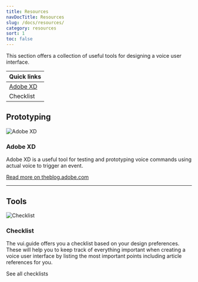 ```yaml
---
title: Resources
navDocTitle: Resources
slug: /docs/resources/
category: resources
sort: 1
toc: false
---
```


This section offers a collection of useful tools for designing a voice user interface.

| Quick links                                                                                                                                  |
| -------------------------------------------------------------------------------------------------------------------------------------------- |
| [Adobe XD](https://theblog.adobe.com/introducing-voice-prototyping-in-adobe-xd/ "External-Link: Read more about Adobe XD voice prototyping") |
| <Link to="/docs/resources/checklist">Checklist</Link>                                                                                        |

## Prototyping

![Adobe XD](/images/resources/adobeXDLogo.png) 

### Adobe XD

Adobe XD is a useful tool for testing and prototyping voice commands using actual voice to trigger an event.

[Read more on theblog.adobe.com](https://theblog.adobe.com/introducing-voice-prototyping-in-adobe-xd/ "External-Link: Read more about Adobe XD voice prototyping")

---

## Tools

![Checklist](/images/resources/checklist.png) 

### Checklist

The vui.guide offers you a checklist based on your design preferences. These will help you to keep track of everything important when creating a voice user interface by listing the most important points including article references for you.

<Link to="/docs/resources/checklist">See all checklists</Link>
